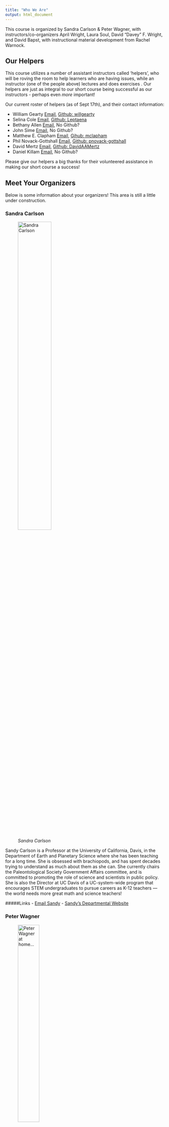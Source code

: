 ```yaml
---
title: "Who We Are"
output: html_document
---
```


This course is organized by Sandra Carlson & Peter Wagner, with instructors/co-organizers April Wright, Laura Soul, David "Davey" F. Wright, and David Bapst, with instructional material development from Rachel Warnock.

## Our Helpers

This course utilizes a number of assistant instructors called 'helpers', who will be roving the room to help learners who are having issues, while an instructor (one of the people above) lectures and does exercises . Our helpers are just as integral to our short course being successful as our instructors - perhaps even *more* important!

Our current roster of helpers (as of Sept 17th), and their contact information:

- William Gearty [Email](mailto:wgearty@unl.edu), [Github: willgearty](http://github.com/willgearty) 
- Selina Cole [Email](mailto:scole@amnh.org), [Github: Leptaena](http://github.com/Leptaena) 
- Bethany Allen [Email](mailto:eebja@leeds.ac.uk), No Github? 
- John Sime [Email](mailto:sime@sas.upenn.edu), No Github?
- Matthew E. Clapham [Email](mclapham@ucsc.edu), [Gihub: mclapham](http://github.com/mclapham)
- Phil Novack-Gottshall [Email](mailto:pnovack-gottshall@ben.edu), [Github: pnovack-gottshall](http://github.com/pnovack-gottshall) 
- David Mertz [Email](mailto:damertz@huskers.unl.edu), [Github: DavidAAMertz](http://github.com/DavidAAMertz)
- Daniel Killam [Email](daniel.e.killam@gmail.com), No Github?

Please give our helpers a big thanks for their volunteered assistance in making our short course a success!

## Meet Your Organizers

Below is some information about your organizers! This area is still a little under construction.

### Sandra Carlson

![*Sandra Carlson*](files/sandy_carlson.jpg){#id .class width=50% height=50%}

Sandy Carlson is a Professor at the University of California, Davis, in the Department of Earth and Planetary Science where she has been teaching for a long time. She is obsessed with brachiopods, and has spent decades trying to understand as much about them as she can. She currently chairs the Paleontological Society Government Affairs committee, and is committed to promoting the role of science and scientists in public policy. She is also the Director at UC Davis of a UC-system-wide program that encourages STEM undergraduates to pursue careers as K-12 teachers — the world needs more great math and science teachers!

#####Links
- [Email Sandy](mailto:sjcarlson@ucdavis.edu)
- [Sandy's Departmental Website](http://www.geology.ucdavis.edu/faculty/carlson.html)

### Peter Wagner

![*Peter Wagner at home...*](files/Peter_Took.jpg){#id .class width=40% height=40%}

Pete’s interest in phylogenetic methods stem the twin goals of deriving better phylogenetic methods for supposedly character-poor systems such as gastropod shells and finding tree-based approaches that simultaneously assess phylogeny & macroevolutionary models. Do not expect Pete to be in a good mood if the Cubs have lost, though....

#####Links

- [Email Pete](mailto:pwagner16@unl.edu)
- [Pete's Science Extras](https://sites.google.com/site/peterwagnersscienceextras/)
github profile (@PeterJWagner3)


### April Wright

photo

bio

#####Links

link to institutional website

github profile (@wrightaprilm)

email

### David Wright

![*This Guy Really Likes Echinoderms*](files/Davey_fossils_AMNH.jpg){#id .class width=20% height=20%}

Davey is interested in ways phylogenetic methods can be used to better understand the origin, morphologic evolution, and diversification of major lineages of echinoderms, especially crinoids. He's currently a postdoctoral researcher at the American Museum of Natural History and was previously a Peter Buck Fellow at he National Museum of Natural History (Smithsonian Institution). 

When he's not thinking about echinoderms or obsessing over phylogenies, he regales himself with natural history, birding, punk rock music, baseball, Vonnegut novels, craft beer, and NYC pizza.

#####Links
- [Email Davey](mailto:dwright@amnh.org) 
- github profile (@daveyfwright)
- [Davey's Personal Website](https://daveyfwright.wordpress.com)


### Laura Soul

![*Laura Soul*](files/laura_soul.jpg){#id .class width=20% height=20%}

Laura is interested in understanding the behaviour of phylogenetic methods when applied to the fossil record, and how pcms can be applied to understand drivers of tetrapod evolution, particularly Sauropterygian marine reptiles.

#####Links

- [Github Profile: laurasoul](https://github.com/laurasoul)
- email 
- link to institutional website

### David Bapst

![*David Bapst in 2012*](files/dwbapst_in_2012.png){#id .class width=50% height=50%}

David Bapst is an assistant instructional professor at Texas A&M University, where he teaches both on-ground and online classes involve teaching how to do data analysis in R to geoscientists. He is also a certified Software Carpentry instructor and regularly co-organizes and instructs Software Carpentry workshops at TAMU. His research usually involves phylogenies, R, graptolites, and a deep desire to prove that sampled ancestors are real, and you really can talk about them. Really!

Dave has a nice department photo taken recently but it's not online yet, and he doesn't like the current one. So instead you get the standard seven year old picture of him as a graduate student with some graptolites in a petri dish. Its been a long time since Dave dissolved graptolites out of a limestone though... too long...

You can contact Dave by email at his [gmail](mailto:dwbapst@gmail.com) or his [institutional email account at A&M](mailto:dwbapst@tamu.edu).

#####Links

- [Github Profile: dwbapst](https://github.com/dwbapst)
- [Dave's Faculty Page at Texas A&M University](https://geogeo.tamu.edu/people/faculty/bapstdavidwilliam)
- [David's Palaeocast Interview about Graptolites](http://www.palaeocast.com/episode-71-graptolites/) *(The interviewer is fellow organizer, Laura Soul!)*

### Rachel Warnock

photo

bio

link to institutional profile

github profile (@rachelwarnock)

email 
